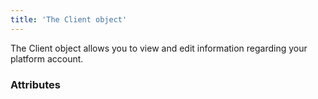 ```yaml
---
title: 'The Client object'  
---
```


  

The Client object allows you to view and edit information regarding your platform account.   

### Attributes  

<ClientId />  

<Name3 />  

<RegisteredName />  

<TechEmails />  

<AdminEmails />  

<BillingEmails />  

<FraudEmails />  

<HeadquartersAddress />  

<HeadquartersPhoneNumber />  

<TaxNumber />  

<PlatformCategorization />  

<PlatformURL />  

<PlatformDescription />  

<CompanyReference />  

<PrimaryThemeColour />  

<PrimaryButtonColour />  

<Logo />  

<CompanyNumber1 />  

<MCC />
